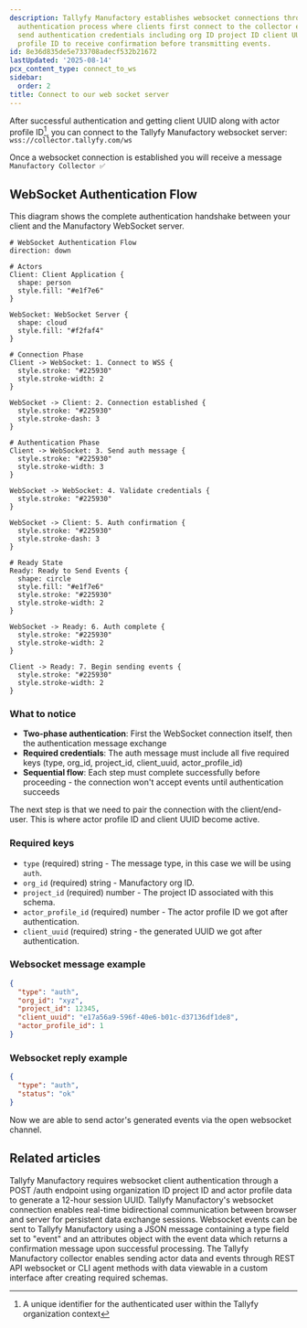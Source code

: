 ```yaml
---
description: Tallyfy Manufactory establishes websocket connections through a two-phase
  authentication process where clients first connect to the collector endpoint then
  send authentication credentials including org ID project ID client UUID and actor
  profile ID to receive confirmation before transmitting events.
id: 8e36d835de5e733708adecf532b21672
lastUpdated: '2025-08-14'
pcx_content_type: connect_to_ws
sidebar:
  order: 2
title: Connect to our web socket server
---
```


After successful authentication and getting client UUID along with actor profile ID[^1], you can connect to the Tallyfy Manufactory websocket server: `wss://collector.tallyfy.com/ws`

Once a websocket connection is established you will receive a message `Manufactory Collector ✅`

## WebSocket Authentication Flow

This diagram shows the complete authentication handshake between your client and the Manufactory WebSocket server.

```d2
# WebSocket Authentication Flow
direction: down

# Actors
Client: Client Application {
  shape: person
  style.fill: "#e1f7e6"
}

WebSocket: WebSocket Server {
  shape: cloud
  style.fill: "#f2faf4"
}

# Connection Phase
Client -> WebSocket: 1. Connect to WSS {
  style.stroke: "#225930"
  style.stroke-width: 2
}

WebSocket -> Client: 2. Connection established {
  style.stroke: "#225930"
  style.stroke-dash: 3
}

# Authentication Phase
Client -> WebSocket: 3. Send auth message {
  style.stroke: "#225930"
  style.stroke-width: 3
}

WebSocket -> WebSocket: 4. Validate credentials {
  style.stroke: "#225930"
}

WebSocket -> Client: 5. Auth confirmation {
  style.stroke: "#225930"
  style.stroke-dash: 3
}

# Ready State
Ready: Ready to Send Events {
  shape: circle
  style.fill: "#e1f7e6"
  style.stroke: "#225930"
  style.stroke-width: 2
}

WebSocket -> Ready: 6. Auth complete {
  style.stroke: "#225930"
  style.stroke-width: 2
}

Client -> Ready: 7. Begin sending events {
  style.stroke: "#225930"
  style.stroke-width: 2
}
```

### What to notice

- **Two-phase authentication**: First the WebSocket connection itself, then the authentication message exchange
- **Required credentials**: The auth message must include all five required keys (type, org_id, project_id, client_uuid, actor_profile_id)
- **Sequential flow**: Each step must complete successfully before proceeding - the connection won't accept events until authentication succeeds

The next step is that we need to pair the connection with the client/end-user. This is where actor profile ID and client UUID become active.

### Required keys

- `type` (required) string - The message type, in this case we will be using `auth`.
- `org_id` (required) string - Manufactory org ID.
- `project_id` (required) number - The project ID associated with this schema.
- `actor_profile_id` (required) number - The actor profile ID we got after authentication.
- `client_uuid` (required) string - the generated UUID we got after authentication.
### Websocket message example
```json
{
  "type": "auth",
  "org_id": "xyz",
  "project_id": 12345,
  "client_uuid": "e17a56a9-596f-40e6-b01c-d37136df1de8",
  "actor_profile_id": 1
}
```

### Websocket reply example

```json
{
  "type": "auth",
  "status": "ok"
}
```

Now we are able to send actor's generated events via the open websocket channel.



[^1]: A unique identifier for the authenticated user within the Tallyfy organization context

## Related articles
<CardGrid>
<LinkTitleCard header="<b>Websocket > Authentication for the web socket collector</b>" href="/products/manufactory/collector/websocket/auth/" > Tallyfy Manufactory requires websocket client authentication through a POST /auth endpoint using organization ID project ID and actor profile data to generate a 12-hour session UUID. </LinkTitleCard>
<LinkTitleCard header="<b>Collector > Collecting events via websocket</b>" href="/products/manufactory/collector/websocket/" > Tallyfy Manufactory's websocket connection enables real-time bidirectional communication between browser and server for persistent data exchange sessions. </LinkTitleCard>
<LinkTitleCard header="<b>Websocket > Send events via the web socket</b>" href="/products/manufactory/collector/websocket/send_events/" > Websocket events can be sent to Tallyfy Manufactory using a JSON message containing a type field set to "event" and an attributes object with the event data which returns a confirmation message upon successful processing. </LinkTitleCard>
<LinkTitleCard header="<b>Manufactory > Collector</b>" href="/products/manufactory/collector/" > The Tallyfy Manufactory collector enables sending actor data and events through REST API websocket or CLI agent methods with data viewable in a custom interface after creating required schemas. </LinkTitleCard>
</CardGrid>